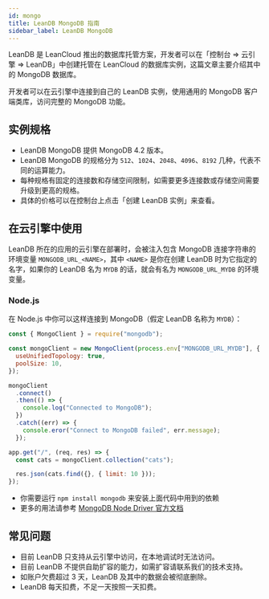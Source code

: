 ```yaml
---
id: mongo
title: LeanDB MongoDB 指南
sidebar_label: LeanDB MongoDB
---
```


LeanDB 是 LeanCloud 推出的数据库托管方案，开发者可以在「控制台 => 云引擎 => LeanDB」中创建托管在 LeanCloud 的数据库实例，这篇文章主要介绍其中的 MongoDB 数据库。

开发者可以在云引擎中连接到自己的 LeanDB 实例，使用通用的 MongoDB 客户端类库，访问完整的 MongoDB 功能。

## 实例规格

- LeanDB MongoDB 提供 MongoDB 4.2 版本。
- LeanDB MongoDB 的规格分为 `512`、`1024`、`2048`、`4096`、`8192` 几种，代表不同的运算能力。
- 每种规格有固定的连接数和存储空间限制，如需要更多连接数或存储空间需要升级到更高的规格。
- 具体的价格可以在控制台上点击「创建 LeanDB 实例」来查看。

## 在云引擎中使用

LeanDB 所在的应用的云引擎在部署时，会被注入包含 MongoDB 连接字符串的环境变量 `MONGODB_URL_<NAME>`，其中 `<NAME>` 是你在创建 LeanDB 时为它指定的名字，如果你的 LeanDB 名为 `MYDB` 的话，就会有名为 `MONGODB_URL_MYDB` 的环境变量。

### Node.js

在 Node.js 中你可以这样连接到 MongoDB（假定 LeanDB 名称为 `MYDB`）：

```javascript
const { MongoClient } = require("mongodb");

const mongoClient = new MongoClient(process.env["MONGODB_URL_MYDB"], {
  useUnifiedTopology: true,
  poolSize: 10,
});

mongoClient
  .connect()
  .then(() => {
    console.log("Connected to MongoDB");
  })
  .catch((err) => {
    console.eror("Connect to MongoDB failed", err.message);
  });

app.get("/", (req, res) => {
  const cats = mongoClient.collection("cats");

  res.json(cats.find({}, { limit: 10 }));
});
```

- 你需要运行 `npm install mongodb` 来安装上面代码中用到的依赖
- 更多的用法请参考 [MongoDB Node Driver 官方文档](https://docs.mongodb.com/drivers/node/)

## 常见问题

- 目前 LeanDB 只支持从云引擎中访问，在本地调试时无法访问。
- 目前 LeanDB 不提供自助扩容的能力，如需扩容请联系我们的技术支持。
- 如账户欠费超过 3 天，LeanDB 及其中的数据会被彻底删除。
- LeanDB 每天扣费，不足一天按照一天扣费。
